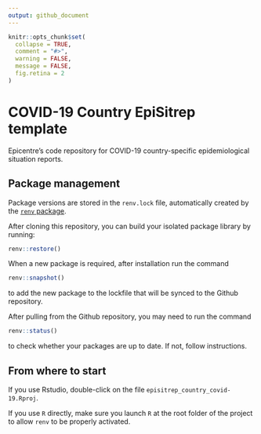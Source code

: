 ```yaml
---
output: github_document
---
```


<!-- README.md is generated from README.Rmd. Please edit that file -->

```r
knitr::opts_chunk$set(
  collapse = TRUE,
  comment = "#>",
  warning = FALSE,
  message = FALSE,
  fig.retina = 2
)
```

# COVID-19 Country EpiSitrep template

Epicentre’s code repository for COVID-19 country-specific epidemiological situation reports.

## Package management

Package versions are stored in the `renv.lock` file, automatically created by the [`renv` package](https://rstudio.github.io/renv/articles/renv.html).

After cloning this repository, you can build your isolated package library by running:
```r
renv::restore()
```

When a new package is required, after installation run the command
```r 
renv::snapshot() 
```
to add the new package to the lockfile that will be synced to the Github repository.


After pulling from the Github repository, you may need to run the command
```r 
renv::status()
```
to check whether your packages are up to date. If not, follow instructions.



## From where to start

If you use Rstudio, double-click on the file `episitrep_country_covid-19.Rproj`.

If you use `R` directly, make sure you launch `R` at the root folder of the project to allow `renv` to be properly activated.

